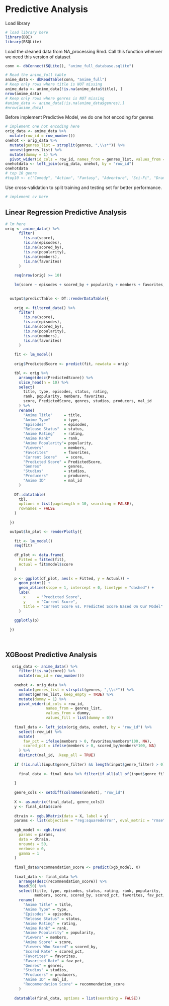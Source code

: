 # Predictive Analysis

Load library
```r
# load library here
library(DBI)
library(RSQLite)
```

Load the cleaned data from NA_processing Rmd. Call this function whenver we need this version of dataset
```r
conn <- dbConnect(SQLite(), "anime_full_database.sqlite")

# Read the anime_full table
anime_data <- dbReadTable(conn, "anime_full")
# Keep only rows where title is NOT missing
anime_data <- anime_data[!is.na(anime_data$title), ]
nrow(anime_data)
# Keep only rows where genres is NOT missing
#anime_data <- anime_data[!is.na(anime_data$genres),]
#nrow(anime_data)

```

Before implement Predictive Model, we do one hot encoding for genres
```r
# implement one hot encoding here
orig_data <- anime_data %>% 
  mutate(row_id = row_number())
onehot <- orig_data %>%
  mutate(genres_list = strsplit(genres, ",\\s*")) %>%
  unnest(genres_list) %>%
  mutate(dummy = 1) %>%
  pivot_wider(id_cols = row_id, names_from = genres_list, values_from = dummy, values_fill = list(dummy = 0))
onehotdata <- left_join(orig_data, onehot, by = "row_id")
onehotdata
# top 10 genre
#top10 <- c("Comedy", "Action", "Fantasy", "Adventure", "Sci-Fi", "Drama", "Romance", "Hentai", "Supernatural", "Slice of Life")
```


Use cross-validation to split training and testing set for better performance.
```r
# implement cv here
```


## Linear Regression Predictive Analysis
```r
# lm here
orig <- anime_data() %>%
      filter(
        !is.na(score),
        !is.na(episodes),
        !is.na(scored_by),
        !is.na(popularity),
        !is.na(members),
        !is.na(favorites)
      )
    
    req(nrow(orig) >= 10)
    
    lm(score ~ episodes + scored_by + popularity + members + favorites, data = orig)
    

  output$predictTable <- DT::renderDataTable({
    
    orig <- filtered_data() %>%
      filter(
        !is.na(score),
        !is.na(episodes),
        !is.na(scored_by),
        !is.na(popularity),
        !is.na(members),
        !is.na(favorites)
      )
    
    fit <- lm_model()
    
    orig$PredictedScore <- predict(fit, newdata = orig)

    tbl <- orig %>%
      arrange(desc(PredictedScore)) %>%
      slice_head(n = 10) %>%
      select(
        title, type, episodes, status, rating,
        rank, popularity, members, favorites,
        score, PredictedScore, genres, studios, producers, mal_id
      ) %>%
      rename(
        "Anime Title"     = title,
        "Anime Type"      = type,
        "Episodes"        = episodes,
        "Release Status"  = status,
        "Anime Rating"    = rating,
        "Anime Rank"      = rank,
        "Anime Popularity"= popularity,
        "Viewers"         = members,
        "Favorites"       = favorites,
        "Current Score"    = score,
        "Predicted Score" = PredictedScore,
        "Genres"          = genres,
        "Studios"         = studios,
        "Producers"       = producers,
        "Anime ID"        = mal_id
      )
    
    DT::datatable(
      tbl,
      options = list(pageLength = 10, searching = FALSE),
      rownames = FALSE
    )
    
  })

  output$lm_plot <- renderPlotly({
    
    fit <- lm_model()
    req(fit)
    
    df_plot <- data.frame(
      Fitted = fitted(fit),
      Actual = fit$model$score
    )
    
    p <- ggplot(df_plot, aes(x = Fitted, y = Actual)) +
      geom_point() +
      geom_abline(slope = 1, intercept = 0, linetype = "dashed") +
      labs(
        x     = "Predicted Score",
        y     = "Current Score",
        title = "Current Score vs. Predicted Score Based On Our Model"
      )
    
    ggplotly(p)
    
  })
  
  
```

## XGBoost Predictive Analysis

```r
   orig_data <- anime_data() %>% 
      filter(!is.na(score)) %>%
      mutate(row_id = row_number())
    
    onehot <- orig_data %>%
      mutate(genres_list = strsplit(genres, ",\\s*")) %>%
      unnest(genres_list, keep_empty = TRUE) %>%
      mutate(dummy = 1) %>%
      pivot_wider(id_cols = row_id, 
                  names_from = genres_list, 
                  values_from = dummy, 
                  values_fill = list(dummy = 0))
    
    final_data <- left_join(orig_data, onehot, by = "row_id") %>% 
      select(-row_id) %>%
      mutate(
        fav_pct = ifelse(members > 0, favorites/members*100, NA),
        scored_pct = ifelse(members > 0, scored_by/members*100, NA)
      ) %>%
      distinct(mal_id, .keep_all = TRUE)
    
    if (!is.null(input$genre_filter) && length(input$genre_filter) > 0) {
      
      final_data <- final_data %>% filter(if_all(all_of(input$genre_filter), ~ . == 1))
      
    }
    
    genre_cols <- setdiff(colnames(onehot), "row_id")
    
    X <- as.matrix(final_data[, genre_cols])
    y <- final_data$score
    
    dtrain <- xgb.DMatrix(data = X, label = y)
    params <- list(objective = "reg:squarederror", eval_metric = "rmse", eta = 0.1, max_depth = 6)
    
    xgb_model <- xgb.train(
      params = params,
      data = dtrain,
      nrounds = 50,
      verbose = 0, 
      gamma = 1
    )
    
    final_data$recommendation_score <- predict(xgb_model, X)
    
    final_data <- final_data %>% 
      arrange(desc(recommendation_score)) %>%
      head(50) %>%
      select(title, type, episodes, status, rating, rank, popularity,
             members, score, scored_by, scored_pct, favorites, fav_pct, genres, studios, producers, mal_id, everything()) %>%
      rename(
        "Anime Title" = title,
        "Anime Type" = type,
        "Episodes" = episodes,
        "Release Status" = status,
        "Anime Rating" = rating,
        "Anime Rank" = rank,
        "Anime Popularity" = popularity,
        "Viewers" = members,
        "Anime Score" = score,
        "Viewers Who Scored" = scored_by,
        "Scored Rate" = scored_pct,
        "Favorites" = favorites,
        "Favorited Rate" = fav_pct,
        "Genres" = genres,
        "Studios" = studios,
        "Producers" = producers,
        "Anime ID" = mal_id,
        "Recommendation Score" = recommendation_score
      )
    
    datatable(final_data, options = list(searching = FALSE))
    
```


